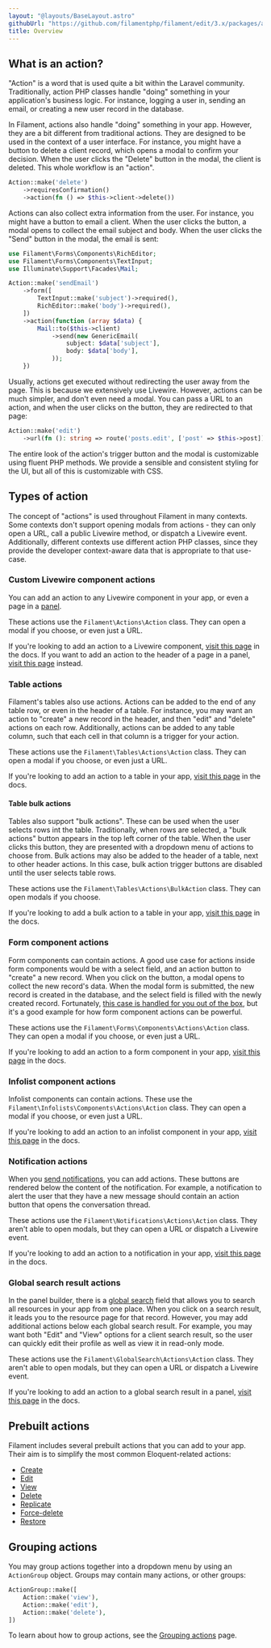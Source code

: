 ```yaml
---
layout: "@layouts/BaseLayout.astro"
githubUrl: "https://github.com/filamentphp/filament/edit/3.x/packages/actions/docs/02-overview.md"
title: Overview
---
```


## What is an action?

"Action" is a word that is used quite a bit within the Laravel community. Traditionally, action PHP classes handle "doing" something in your application's business logic. For instance, logging a user in, sending an email, or creating a new user record in the database.

In Filament, actions also handle "doing" something in your app. However, they are a bit different from traditional actions. They are designed to be used in the context of a user interface. For instance, you might have a button to delete a client record, which opens a modal to confirm your decision. When the user clicks the "Delete" button in the modal, the client is deleted. This whole workflow is an "action".

```php
Action::make('delete')
    ->requiresConfirmation()
    ->action(fn () => $this->client->delete())
```

Actions can also collect extra information from the user. For instance, you might have a button to email a client. When the user clicks the button, a modal opens to collect the email subject and body. When the user clicks the "Send" button in the modal, the email is sent:

```php
use Filament\Forms\Components\RichEditor;
use Filament\Forms\Components\TextInput;
use Illuminate\Support\Facades\Mail;

Action::make('sendEmail')
    ->form([
        TextInput::make('subject')->required(),
        RichEditor::make('body')->required(),
    ])
    ->action(function (array $data) {
        Mail::to($this->client)
            ->send(new GenericEmail(
                subject: $data['subject'],
                body: $data['body'],
            ));
    })
```

Usually, actions get executed without redirecting the user away from the page. This is because we extensively use Livewire. However, actions can be much simpler, and don't even need a modal. You can pass a URL to an action, and when the user clicks on the button, they are redirected to that page:

```php
Action::make('edit')
    ->url(fn (): string => route('posts.edit', ['post' => $this->post]))
```

The entire look of the action's trigger button and the modal is customizable using fluent PHP methods. We provide a sensible and consistent styling for the UI, but all of this is customizable with CSS.

## Types of action

The concept of "actions" is used throughout Filament in many contexts. Some contexts don't support opening modals from actions - they can only open a URL, call a public Livewire method, or dispatch a Livewire event. Additionally, different contexts use different action PHP classes, since they provide the developer context-aware data that is appropriate to that use-case.

### Custom Livewire component actions

You can add an action to any Livewire component in your app, or even a page in a [panel](../panels/pages).

These actions use the `Filament\Actions\Action` class. They can open a modal if you choose, or even just a URL.

If you're looking to add an action to a Livewire component, [visit this page](adding-an-action-to-a-livewire-component) in the docs. If you want to add an action to the header of a page in a panel, [visit this page](../panels/pages#header-actions) instead.

### Table actions

Filament's tables also use actions. Actions can be added to the end of any table row, or even in the header of a table. For instance, you may want an action to "create" a new record in the header, and then "edit" and "delete" actions on each row. Additionally, actions can be added to any table column, such that each cell in that column is a trigger for your action.

These actions use the `Filament\Tables\Actions\Action` class. They can open a modal if you choose, or even just a URL.

If you're looking to add an action to a table in your app, [visit this page](../tables/actions) in the docs.

#### Table bulk actions

Tables also support "bulk actions". These can be used when the user selects rows int the table. Traditionally, when rows are selected, a "bulk actions" button appears in the top left corner of the table. When the user clicks this button, they are presented with a dropdown menu of actions to choose from. Bulk actions may also be added to the header of a table, next to other header actions. In this case, bulk action trigger buttons are disabled until the user selects table rows.

These actions use the `Filament\Tables\Actions\BulkAction` class. They can open modals if you choose.

If you're looking to add a bulk action to a table in your app, [visit this page](../tables/actions#bulk-actions) in the docs.

### Form component actions

Form components can contain actions. A good use case for actions inside form components would be with a select field, and an action button to "create" a new record. When you click on the button, a modal opens to collect the new record's data. When the modal form is submitted, the new record is created in the database, and the select field is filled with the newly created record. Fortunately, [this case is handled for you out of the box](../forms/fields/select#creating-new-records), but it's a good example for how form component actions can be powerful.

These actions use the `Filament\Forms\Components\Actions\Action` class. They can open a modal if you choose, or even just a URL.

If you're looking to add an action to a form component in your app, [visit this page](../forms/actions) in the docs.

### Infolist component actions

Infolist components can contain actions. These use the `Filament\Infolists\Components\Actions\Action` class. They can open a modal if you choose, or even just a URL.

If you're looking to add an action to an infolist component in your app, [visit this page](../infolists/actions) in the docs.

### Notification actions

When you [send notifications](../notifications/sending-notifications), you can add actions. These buttons are rendered below the content of the notification. For example, a notification to alert the user that they have a new message should contain an action button that opens the conversation thread.

These actions use the `Filament\Notifications\Actions\Action` class. They aren't able to open modals, but they can open a URL or dispatch a Livewire event.

If you're looking to add an action to a notification in your app, [visit this page](../notifications/sending-notifications#adding-actions-to-notifications) in the docs.

### Global search result actions

In the panel builder, there is a [global search](../panels/resources/global-search) field that allows you to search all resources in your app from one place. When you click on a search result, it leads you to the resource page for that record. However, you may add additional actions below each global search result. For example, you may want both "Edit" and "View" options for a client search result, so the user can quickly edit their profile as well as view it in read-only mode.

These actions use the `Filament\GlobalSearch\Actions\Action` class. They aren't able to open modals, but they can open a URL or dispatch a Livewire event.

If you're looking to add an action to a global search result in a panel, [visit this page](../panels/resources/global-search#adding-actions-to-global-search-results) in the docs.

## Prebuilt actions

Filament includes several prebuilt actions that you can add to your app. Their aim is to simplify the most common Eloquent-related actions:

- [Create](prebuilt-actions/create)
- [Edit](prebuilt-actions/edit)
- [View](prebuilt-actions/view)
- [Delete](prebuilt-actions/delete)
- [Replicate](prebuilt-actions/replicate)
- [Force-delete](prebuilt-actions/force-delete)
- [Restore](prebuilt-actions/restore)

## Grouping actions

You may group actions together into a dropdown menu by using an `ActionGroup` object. Groups may contain many actions, or other groups:

```php
ActionGroup::make([
    Action::make('view'),
    Action::make('edit'),
    Action::make('delete'),
])
```

To learn about how to group actions, see the [Grouping actions](grouping-actions) page.
